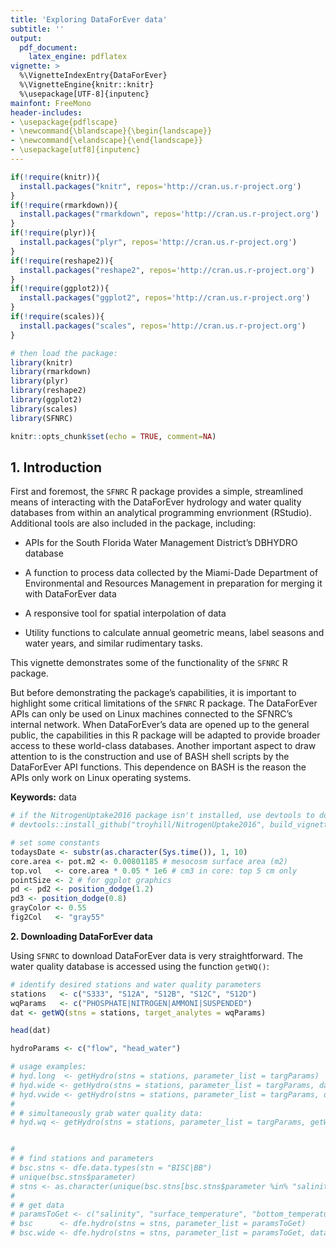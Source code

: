 ```yaml
---
title: 'Exploring DataForEver data'
subtitle: ''
output: 
  pdf_document: 
    latex_engine: pdflatex
vignette: >
  %\VignetteIndexEntry{DataForEver}
  %\VignetteEngine{knitr::knitr}
  %\usepackage[UTF-8]{inputenc}
mainfont: FreeMono
header-includes:
- \usepackage{pdflscape}
- \newcommand{\blandscape}{\begin{landscape}}
- \newcommand{\elandscape}{\end{landscape}}
- \usepackage[utf8]{inputenc}
---
```


```r
if(!require(knitr)){
  install.packages("knitr", repos='http://cran.us.r-project.org')
}
if(!require(rmarkdown)){
  install.packages("rmarkdown", repos='http://cran.us.r-project.org')
}
if(!require(plyr)){
  install.packages("plyr", repos='http://cran.us.r-project.org')
}
if(!require(reshape2)){
  install.packages("reshape2", repos='http://cran.us.r-project.org')
}
if(!require(ggplot2)){
  install.packages("ggplot2", repos='http://cran.us.r-project.org')
}
if(!require(scales)){
  install.packages("scales", repos='http://cran.us.r-project.org')
}

# then load the package:
library(knitr)
library(rmarkdown)
library(plyr)
library(reshape2)
library(ggplot2)
library(scales)
library(SFNRC)

knitr::opts_chunk$set(echo = TRUE, comment=NA)
```



## 1. Introduction

First and foremost, the `SFNRC` R package provides a simple, streamlined means of interacting with the DataForEver hydrology and water quality databases from within an analytical programming envrionment (RStudio). Additional tools are also included in the package, including:

- APIs for the South Florida Water Management District's DBHYDRO database

- A function to process data collected by the Miami-Dade Department of Environmental and Resources Management in preparation for merging it with DataForEver data

- A responsive tool for spatial interpolation of data

- Utility functions to calculate annual geometric means, label seasons and water years, and similar rudimentary tasks.

This vignette demonstrates some of the functionality of the `SFNRC` R package. 

But before demonstrating the package's capabilities, it is important to highlight some critical limitations of the `SFNRC` R package. The DataForEver APIs can only be used on Linux machines connected to the SFNRC's internal network. When DataForEver's data are opened up to the general public, the capabilities in this R package will be adapted to provide broader access to these world-class databases. Another important aspect to draw attention to is the construction and use of BASH shell scripts by the DataForEver API functions. This dependence on BASH is the reason the APIs only work on Linux operating systems.


\vspace{3mm}\hrule

**Keywords:** data


```r
# if the NitrogenUptake2016 package isn't installed, use devtools to do so:
# devtools::install_github("troyhill/NitrogenUptake2016", build_vignettes = TRUE)

# set some constants
todaysDate <- substr(as.character(Sys.time()), 1, 10)
core.area <- pot.m2 <- 0.00801185 # mesocosm surface area (m2)
top.vol   <- core.area * 0.05 * 1e6 # cm3 in core: top 5 cm only
pointSize <- 2 # for ggplot graphics
pd <- pd2 <- position_dodge(1.2)
pd3 <- position_dodge(0.8)
grayColor <- 0.55
fig2Col   <- "gray55"


```




**2. Downloading DataForEver data**

Using `SFNRC` to download DataForEver data is very straightforward. The water quality database is accessed using the function `getWQ()`:


```r
# identify desired stations and water quality parameters
stations   <- c("S333", "S12A", "S12B", "S12C", "S12D")
wqParams   <- c("PHOSPHATE|NITROGEN|AMMONI|SUSPENDED")
dat <- getWQ(stns = stations, target_analytes = wqParams)
```

```r
head(dat)
```



```r
hydroParams <- c("flow", "head_water")

# usage examples: 
# hyd.long  <- getHydro(stns = stations, parameter_list = targParams)
# hyd.wide <- getHydro(stns = stations, parameter_list = targParams, data_shape = "wide")
# hyd.vwide <- getHydro(stns = stations, parameter_list = targParams, data_shape = "really_wide")
#    
# # simultaneously grab water quality data:
# hyd.wq <- getHydro(stns = stations, parameter_list = targParams, getWaterQuality = TRUE, target_analytes = "PHOSPHATE, TOTAL AS P")


# 
# # find stations and parameters
# bsc.stns <- dfe.data.types(stn = "BISC|BB")
# unique(bsc.stns$parameter)
# stns <- as.character(unique(bsc.stns[bsc.stns$parameter %in% "salinity", "stn"]))
# 
# # get data
# paramsToGet <- c("salinity", "surface_temperature", "bottom_temperature", "oxygen_solubility")
# bsc      <- dfe.hydro(stns = stns, parameter_list = paramsToGet)
# bsc.wide <- dfe.hydro(stns = stns, parameter_list = paramsToGet, data_shape = "wide")

```


```r

```




